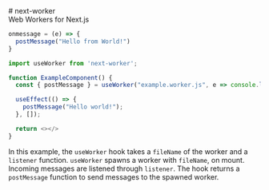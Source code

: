 <div className="text-center mt-8 mb-16">
  # next-worker
  
  <div className="mt-2 text-gray-600 text-xl mb-8">
    Web Workers for Next.js
  </div>
</div>

<div className="max-w-full w-[880px] mx-auto">

```js filename="example.worker.js"
onmessage = (e) => {
  postMessage("Hello from World!")
}
```

```js filename="example.jsx"
import useWorker from 'next-worker';

function ExampleComponent() {
  const { postMessage } = useWorker("example.worker.js", e => console.log(e));

  useEffect(() => {
    postMessage("Hello world!");
  }, []);

  return <></>
}
```

In this example, the `useWorker` hook takes a `fileName` of the worker and a `listener` function.
`useWorker` spawns a worker with `fileName`, on mount. Incoming messages are listened through `listener`.
The hook returns a `postMessage` function to send messages to the spawned worker.
</div>